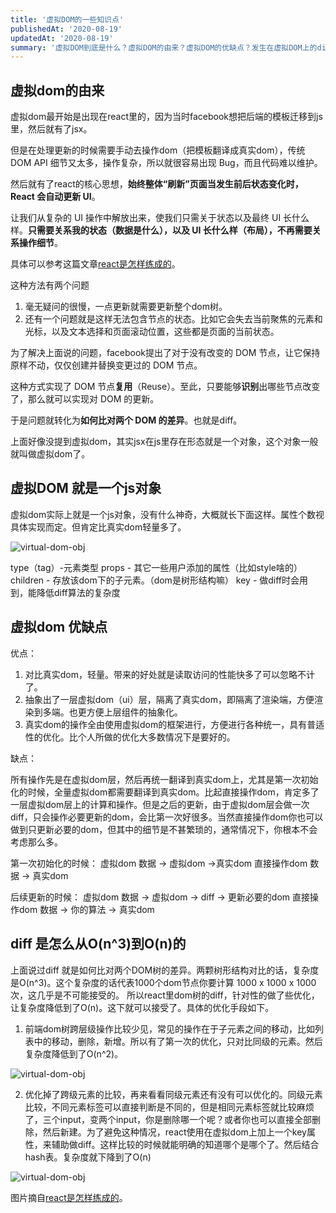 ```yaml
---
title: '虚拟DOM的一些知识点'
publishedAt: '2020-08-19'
updatedAt: '2020-08-19'
summary: '虚拟DOM到底是什么？虚拟DOM的由来？虚拟DOM的优缺点？发生在虚拟DOM上的diff复杂度是怎么降低到O(n)的'
---
```


## 虚拟dom的由来

虚拟dom最开始是出现在react里的，因为当时facebook想把后端的模板迁移到js里，然后就有了jsx。

但是在处理更新的时候需要手动去操作dom（把模板翻译成真实dom），传统 DOM API 细节又太多，操作复杂，所以就很容易出现 Bug，而且代码难以维护。

然后就有了react的核心思想，**始终整体“刷新”页面当发生前后状态变化时，React 会自动更新 UI**。

让我们从复杂的 UI 操作中解放出来，使我们只需关于状态以及最终 UI 长什么样。**只需要关系我的状态（数据是什么），以及 UI 长什么样（布局），不再需要关系操作细节**。

具体可以参考这篇文章[react是怎样练成的](https://segmentfault.com/a/1190000013365426#item-4)。

这种方法有两个问题

1. 毫无疑问的很慢，一点更新就需要更新整个dom树。
2. 还有一个问题就是这样无法包含节点的状态。比如它会失去当前聚焦的元素和光标，以及文本选择和页面滚动位置，这些都是页面的当前状态。

为了解决上面说的问题，facebook提出了对于没有改变的 DOM 节点，让它保持原样不动，仅仅创建并替换变更过的 DOM 节点。

这种方式实现了 DOM 节点**复用**（Reuse）。至此，只要能够**识别**出哪些节点改变了，那么就可以实现对 DOM 的更新。

于是问题就转化为**如何比对两个 DOM 的差异**。也就是diff。

上面好像没提到虚拟dom，其实jsx在js里存在形态就是一个对象，这个对象一般就叫做虚拟dom了。

## 虚拟DOM 就是一个js对象

虚拟dom实际上就是一个js对象，没有什么神奇，大概就长下面这样。属性个数视具体实现而定。但肯定比真实dom轻量多了。

![virtual-dom-obj](https://zackdkblog.oss-cn-beijing.aliyuncs.com/images/something-about-virtual-dom/virtual-dom-obj.png)

type（tag）-元素类型
props - 其它一些用户添加的属性（比如style啥的）
children - 存放该dom下的子元素。（dom是树形结构嘛）
key - 做diff时会用到，能降低diff算法的复杂度


## 虚拟dom 优缺点

优点：

1. 对比真实dom，轻量。带来的好处就是读取访问的性能快多了可以忽略不计了。
2. 抽象出了一层虚拟dom（ui）层，隔离了真实dom，即隔离了渲染端，方便渲染到多端。也更方便上层组件的抽象化。
3. 真实dom的操作全由使用虚拟dom的框架进行，方便进行各种统一，具有普适性的优化。比个人所做的优化大多数情况下是要好的。

缺点：

所有操作先是在虚拟dom层，然后再统一翻译到真实dom上，尤其是第一次初始化的时候，全量虚拟dom都需要翻译到真实dom。比起直接操作dom，肯定多了一层虚拟dom层上的计算和操作。但是之后的更新，由于虚拟dom层会做一次diff，只会操作必要更新的dom，会比第一次好很多。当然直接操作dom你也可以做到只更新必要的dom，但其中的细节是不甚繁琐的，通常情况下，你根本不会考虑那么多。

第一次初始化的时候：
虚拟dom        数据 -> 虚拟dom ->真实dom
直接操作dom 数据 -> 真实dom

后续更新的时候：
虚拟dom        数据 -> 虚拟dom -> diff -> 更新必要的dom
直接操作dom 数据 -> 你的算法 -> 真实dom


## diff 是怎么从O(n^3)到O(n)的

上面说过diff 就是如何比对两个DOM树的差异。两颗树形结构对比的话，复杂度是O(n^3)。这个复杂度的话代表1000个dom节点你要计算 1000 x 1000 x 1000 次，这几乎是不可能接受的。
所以react里dom树的diff，针对性的做了些优化，让复杂度降低到了O(n)。这下就可以接受了。具体的优化手段如下。


1. 前端dom树跨层级操作比较少见，常见的操作在于子元素之间的移动，比如列表中的移动，删除，新增。所以有了第一次的优化，只对比同级的元素。然后复杂度降低到了O(n^2)。

![virtual-dom-obj](https://zackdkblog.oss-cn-beijing.aliyuncs.com/images/something-about-virtual-dom/diff-on2.png)

2. 优化掉了跨级元素的比较，再来看看同级元素还有没有可以优化的。同级元素比较，不同元素标签可以直接判断是不同的，但是相同元素标签就比较麻烦了，三个input，变两个input，你是删除哪一个呢？或者你也可以直接全部删除，然后新建。为了避免这种情况，react使用在虚拟dom上加上一个key属性，来辅助做diff。这样比较的时候就能明确的知道哪个是哪个了。然后结合hash表。复杂度就下降到了O(n)

![virtual-dom-obj](https://zackdkblog.oss-cn-beijing.aliyuncs.com/images/something-about-virtual-dom/diff-on.png)

图片摘自[react是怎样练成的](https://segmentfault.com/a/1190000013365426#item-4)。
